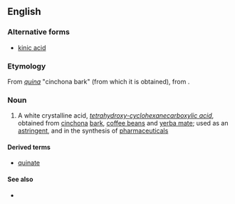 ==English==

===Alternative forms===
* [[kinic acid]]

===Etymology===
From {{etyl|es|en}} ''[[quina#Spanish|quina]]'' "cinchona bark" (from which it is obtained), from {{etyl|qu|en}} {{m|qu|kina}}.

===Noun===
{{wikipedia}}
{{en-noun|~}}

# {{lb|en|organic compound}} A white crystalline acid, ''[[tetrahydroxy-]][[cyclohexanecarboxylic acid]]'', obtained from [[cinchona]] [[bark]], [[coffee bean]]s and [[yerba mate]]; used as an [[astringent]], and in the synthesis of [[pharmaceutical]]s

====Derived terms====
* [[quinate]]

====See also====
* {{pedialite}}